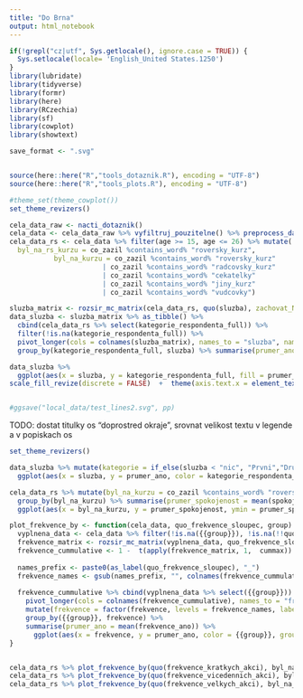 ---
title: "Do Brna"
output: html_notebook
---

```{r setup}
if(!grepl("cz|utf", Sys.getlocale(), ignore.case = TRUE)) {
  Sys.setlocale(locale= 'English_United States.1250')
}
library(lubridate)
library(tidyverse)
library(formr)
library(here)
library(RCzechia)
library(sf)
library(cowplot)
library(showtext)

save_format <- ".svg"


source(here::here("R","tools_dotaznik.R"), encoding = "UTF-8")
source(here::here("R","tools_plots.R"), encoding = "UTF-8")

#theme_set(theme_cowplot())
set_theme_revizers()

```

```{r}
cela_data_raw <- nacti_dotaznik()
cela_data <- cela_data_raw %>% vyfiltruj_pouzitelne() %>% preprocess_dat(verbose = FALSE)  
cela_data_rs <- cela_data %>% filter(age >= 15, age <= 26) %>% mutate(
  byl_na_rs_kurzu = co_zazil %contains_word% "roversky_kurz",
           byl_na_kurzu = co_zazil %contains_word% "roversky_kurz"
                       | co_zazil %contains_word% "radcovsky_kurz"
                       | co_zazil %contains_word% "cekatelky"
                       | co_zazil %contains_word% "jiny_kurz"
                       | co_zazil %contains_word% "vudcovky")

```

```{r}
sluzba_matrix <- rozsir_mc_matrix(cela_data_rs, quo(sluzba), zachovat_NA = TRUE) 
data_sluzba <- sluzba_matrix %>% as_tibble() %>% 
  cbind(cela_data_rs %>% select(kategorie_respondenta_full)) %>% 
  filter(!is.na(kategorie_respondenta_full)) %>%
  pivot_longer(cols = colnames(sluzba_matrix), names_to = "sluzba", names_prefix = "sluzba_", values_to = "sluzba_ano") %>%
  group_by(kategorie_respondenta_full, sluzba) %>% summarise(prumer_ano = mean(sluzba_ano, na.rm = TRUE)) 

data_sluzba %>%
  ggplot(aes(x = sluzba, y = kategorie_respondenta_full, fill = prumer_ano)) + geom_raster() + scale_x_discrete() + scale_y_discrete() +
scale_fill_revize(discrete = FALSE)  +  theme(axis.text.x = element_text(angle = 90, vjust = 0.1, hjust = 1)) + ggtitle("Titulek")


#ggsave("local_data/test_lines2.svg", pp)

```

TODO: dostat titulky os "doprostred okraje", srovnat velikost textu v legende a v popiskach os

```{r, fig.width=8, fig.height=4.5}
set_theme_revizers()

data_sluzba %>% mutate(kategorie = if_else(sluzba < "nic", "Prvni","Druhy")) %>%
  ggplot(aes(x = sluzba, y = prumer_ano, color = kategorie_respondenta_full, group = kategorie_respondenta_full)) + geom_line() + scale_x_discrete() + scale_color_revize() +  theme(axis.text.x = element_text(angle = 90, vjust = 0.1, hjust = 1)) + ggtitle("Titulek", "Podtitulek") + facet_wrap(~kategorie)

```



```{r}
cela_data_rs %>% mutate(byl_na_kurzu = co_zazil %contains_word% "roversky_kurz") %>%
  group_by(byl_na_kurzu) %>% summarise(prumer_spokojenost = mean(spokojenost_s_roverskym_programem, na.rm = TRUE), sdev = sd(spokojenost_s_roverskym_programem, na.rm = TRUE)) %>%
  ggplot(aes(x = byl_na_kurzu, y = prumer_spokojenost, ymin = prumer_spokojenost - sdev, ymax = prumer_spokojenost + sdev)) +  geom_errorbar(color = "white") + geom_point(color = "white")
```

```{r}


plot_frekvence_by <- function(cela_data, quo_frekvence_sloupec, group) {
  vyplnena_data <- cela_data %>% filter(!is.na({{group}}), !is.na(!!quo_frekvence_sloupec))
  frekvence_matrix <- rozsir_mc_matrix(vyplnena_data, quo_frekvence_sloupec, zachovat_NA = FALSE) 
  frekvence_cummulative <- 1 -  t(apply(frekvence_matrix, 1,  cummax)) + frekvence_matrix
  
  names_prefix <- paste0(as_label(quo_frekvence_sloupec), "_")
  frekvence_names <- gsub(names_prefix, "", colnames(frekvence_cummulative), fixed = TRUE)
  
  frekvence_cummulative %>% cbind(vyplnena_data %>% select({{group}})) %>%
    pivot_longer(cols = colnames(frekvence_cummulative), names_to = "frekvence", names_prefix = names_prefix, values_to = "frekvence_ano") %>%
    mutate(frekvence = factor(frekvence, levels = frekvence_names, labels = frekvence_names)) %>%
    group_by({{group}}, frekvence) %>% 
    summarise(prumer_ano = mean(frekvence_ano)) %>%
      ggplot(aes(x = frekvence, y = prumer_ano, color = {{group}}, group = {{group}}, shape = {{group}})) +  geom_line() + geom_point() + theme_cowplot() + scale_x_discrete(as_label(quo_frekvence_sloupec))
}


cela_data_rs %>% plot_frekvence_by(quo(frekvence_kratkych_akci), byl_na_kurzu)
cela_data_rs %>% plot_frekvence_by(quo(frekvence_vicedennich_akci), byl_na_kurzu)
cela_data_rs %>% plot_frekvence_by(quo(frekvence_velkych_akci), byl_na_kurzu)

```


